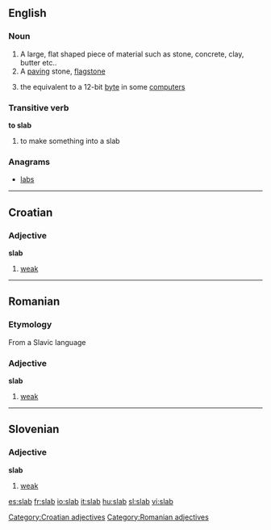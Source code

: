 ==English==
{{wikipedia}}

===Noun===
{{en-noun}}

#A large, flat shaped piece of material such as stone, concrete, clay, butter etc..
#A [[paving]] stone, [[flagstone]]
#{{computing}} the equivalent to a 12-bit [[byte]] in some [[computer]]s

===Transitive verb===
'''to slab'''

#to make something into a slab

===Anagrams===
*[[labs]]

----

==Croatian==
===Adjective===
'''slab'''

# [[weak]]

[[Category:Croatian adjectives]]

----

==Romanian==
===Etymology===
From a Slavic language
===Adjective===
'''slab'''

# [[weak]]

[[Category:Romanian adjectives]]

----

==Slovenian==
===Adjective===
'''slab'''

# [[weak]]

[[es:slab]]
[[fr:slab]]
[[io:slab]]
[[it:slab]]
[[hu:slab]]
[[sl:slab]]
[[vi:slab]]